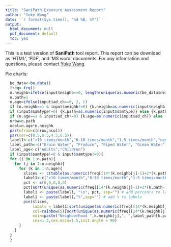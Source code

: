 ```yaml
---
title: "SaniPath Exposure Assessment Report"
author: "Yuke Wang"
date: '`r format(Sys.time(), "%d %B, %Y")`'
output:
  html_document: null
  pdf_document: default
  toc: yes
---
```


This is a test version of **SaniPath** tool report. This report can be download as 'HTML', 'PDF', and 'MS word' documents.
For any infomration and questions, please contact [Yuke Wang](yuke.wang@emory.edu).

Pie charts:

```r
  be_data<-be_data()
  freq<-frq()
  n.neighb=ifelse(input$neighb==0, length(unique(as.numeric(be_data$neighbor))),1)
  n.path=1
  n.age=ifelse(input$ad_ch==0, 2, 1)
  if (n.neighb==1 & input$neighb!=0) {k.neighb=as.numeric(input$neighb)} else {k.neighb=sort(unique(as.numeric(be_data$neighbor)))}
  if (input$samtype!=0) {k.path=as.numeric(input$samtype)} else {k.path=1}
  if (n.age==1 & input$ad_ch!=0) {k.age=as.numeric(input$ad_ch)} else {k.age=c(1,2)}
  nrow=n.path
  ncol=n.age*n.neighb
  par(mfrow=c(nrow,ncol))
  par(mar=c(0.5,6.5,4.5,6.5))
  label1<-c(">10 times/month","6-10 times/month","1-5 times/month","never","don't know")
  label_path<-c("Drain Water", "Produce", "Piped Water", "Ocean Water", "Surface Water", "Flood Water", "Public Latrine Surfaces", "Particulate", "Bathing")
  label_age<-c("Adults","Children")
  if (input$samtype!=8 & input$samtype!=9){
  for (i in 1:n.path){
    for (j in 1:n.neighb){
      for (k in 1:n.age){
        slices <- c(table(as.numeric(freq[[14*(k.neighb[j]-1)+2*(k.path-1)+k.age[k]]]))) 
        label1<-c(">10 times/month","6-10 times/month","1-5 times/month","never","don't know")
        pct <- c(0,0,0,0,0)
        pct[sort(unique(as.numeric(freq[[14*(k.neighb[j]-1)+2*(k.path-1)+k.age[k]]])))] <- round(slices/sum(slices)*100)
        label1 <- paste(label1, "\n", pct, sep="") # add percents to labels 
        label1 <- paste(label1,"%",sep="") # add % to labels 
        pie(slices,
            labels = label1[sort(unique(as.numeric(freq[[14*(k.neighb[j]-1)+2*(k.path-1)+k.age[k]]])))], 
            col=rainbow(5)[sort(unique(as.numeric(freq[[14*(k.neighb[j]-1)+2*(k.path-1)+k.age[k]]])))],
            main=paste("Neighborhood ",k.neighb[j],", ",label_path[k.path],", ",label_age[k.age[k]]),
            cex=1.3,cex.main=1.5,init.angle = 90)
      }
    }
  }
  }
```